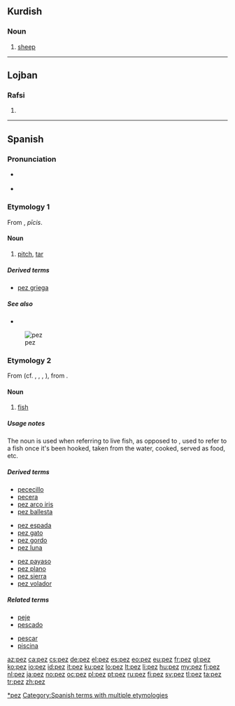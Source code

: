 {{also|Pez}}
==Kurdish==

===Noun===
{{ku-noun}}

# [[sheep]]

----

==Lojban==

===Rafsi===
{{jbo-rafsi}}

# {{rafsi of|pezli}}

----

==Spanish==

===Pronunciation===
* {{a|Castilian}} {{IPA|/pe̞θ/|lang=es}}
* {{a|Others}} {{IPA|/pe̞s/|lang=es}}

===Etymology 1===
From {{etyl|la|es}}  {{term|pix|pīx|lang=la}}, ''pīcis''.

====Noun====
{{es-noun|f|pl=peces}}

# [[pitch]], [[tar]]

=====Derived terms=====
* [[pez griega]] {{f}}

=====See also=====
* {{l|es|brea}}

{{wikipedia|lang=es}}
[[File:Pink salmon FWS.jpg|thumb|pez]]
===Etymology 2===
From {{etyl|la|es}} {{term|piscis|lang=es}} (cf. {{term|peje|lang=es}}, {{etyl|it|-}} {{term|pesce|lang=it}}, {{etyl|pt|-}} {{term|peixe|lang=pt}}, {{etyl|ro|-}} {{term|peşte|lang=ro}}), from {{proto|Indo-European|p(e)isk-|lang=es}}.

====Noun====
{{es-noun|m|pl=peces}}

# [[fish]] {{gloss|especially while alive}}

=====Usage notes=====
The noun {{term|pez|lang=es}} is used when referring to live fish, as opposed to {{term|pescado|lang=es}}, used to refer to a fish once it's been hooked, taken from the water, cooked, served as food, etc.

=====Derived terms=====
{{rel-top3|Terms derived from "pez"}}
* [[pececillo]] {{m}}
* [[pecera]] {{f}}
* [[pez arco iris]] {{m}}
* [[pez ballesta]] {{m}}
{{rel-mid3}}
* [[pez espada]] {{m}}
* [[pez gato]] {{m}}
* [[pez gordo]] {{m}}
* [[pez luna]] {{m}}
{{rel-mid3}}
* [[pez payaso]] {{m}}
* [[pez plano]] {{m}}
* [[pez sierra]] {{m}}
* [[pez volador]] {{m}}
{{rel-bottom}}

=====Related terms=====
{{rel-top|Terms related to "pez"}}
* [[peje]]
* [[pescado]]
{{rel-mid}}
* [[pescar]]
* [[piscina]]
{{rel-bottom}}

[[Category:es:Fish|*pez]]
[[Category:Spanish terms with multiple etymologies]]

[[az:pez]]
[[ca:pez]]
[[cs:pez]]
[[de:pez]]
[[el:pez]]
[[es:pez]]
[[eo:pez]]
[[eu:pez]]
[[fr:pez]]
[[gl:pez]]
[[ko:pez]]
[[io:pez]]
[[id:pez]]
[[it:pez]]
[[ku:pez]]
[[lo:pez]]
[[lt:pez]]
[[li:pez]]
[[hu:pez]]
[[my:pez]]
[[fj:pez]]
[[nl:pez]]
[[ja:pez]]
[[no:pez]]
[[oc:pez]]
[[pl:pez]]
[[pt:pez]]
[[ru:pez]]
[[fi:pez]]
[[sv:pez]]
[[tl:pez]]
[[ta:pez]]
[[tr:pez]]
[[zh:pez]]